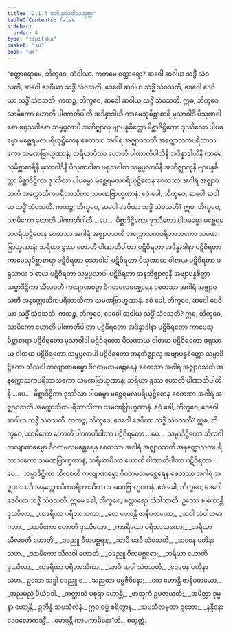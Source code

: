 ```yaml
---
title: "2.1.4 ဒုတိယသံဝါသသုတ္တ"
tableOfContents: false
sidebar:
  order: 4
type: "tipitaka"
basket: "su"
book: "a4"
---
```



<DynamicBreadcrumb />

<Division number="54" book="a4" e="ch" v="15" p="370">

<Paragraph number="393" book="a4">
“စတ္တာရောမေ, ဘိက္ခဝေ, သံဝါသာ. ကတမေ စတ္တာရော? ဆဝေါ ဆဝါယ သဒ္ဓိံ သံဝသတိ, ဆဝေါ ဒေဝိယာ သဒ္ဓိံ သံဝသတိ, ဒေဝေါ ဆဝါယ သဒ္ဓိံ သံဝသတိ, ဒေဝေါ ဒေဝိယာ သဒ္ဓိံ သံဝသတိ.
</Paragraph>

<Paragraph number="394" book="a4">
ကထဉ္စ, ဘိက္ခဝေ, ဆဝေါ ဆဝါယ သဒ္ဓိံ သံဝသတိ. ဣဓ, ဘိက္ခဝေ, သာမိကော ဟောတိ ပါဏာတိပါတီ အဒိန္နာဒါယီ ကာမေသုမိစ္ဆာစာရီ မုသာဝါဒီ ပိသုဏဝါစော ဖရုသဝါစော သမ္ဖပ္ပလာပီ အဘိဇ္ဈာလု ဗျာပန္နစိတ္တော မိစ္ဆာဒိဋ္ဌိကော ဒုဿီလော ပါပဓမ္မော မစ္ဆေရမလပရိယုဋ္ဌိတေန စေတသာ အဂါရံ အဇ္ဈာဝသတိ အက္ကောသကပရိဘာသကော သမဏဗြာဟ္မဏာနံ; ဘရိယာပိဿ ဟောတိ ပါဏာတိပါတိနီ အဒိန္နာဒါယိနီ ကာမေသုမိစ္ဆာစာရိနီ မုသာဝါဒိနီ ပိသုဏဝါစာ ဖရုသဝါစာ သမ္ဖပ္ပလာပိနီ အဘိဇ္ဈာလုနီ ဗျာပန္နစိတ္တာ မိစ္ဆာဒိဋ္ဌိကာ ဒုဿီလာ ပါပဓမ္မာ မစ္ဆေရမလပရိယုဋ္ဌိတေန စေတသာ အဂါရံ အဇ္ဈာဝသတိ အက္ကောသိကပရိဘာသိကာ သမဏဗြာဟ္မဏာနံ. ဧဝံ ခေါ, ဘိက္ခဝေ, ဆဝေါ ဆဝါယ သဒ္ဓိံ သံဝသတိ.
</Paragraph>

<Paragraph number="395" book="a4">
ကထဉ္စ, ဘိက္ခဝေ, ဆဝေါ ဒေဝိယာ သဒ္ဓိံ သံဝသတိ? ဣဓ, ဘိက္ခဝေ, သာမိကော ဟောတိ ပါဏာတိပါတီ …ပေ…  မိစ္ဆာဒိဋ္ဌိကော ဒုဿီလော ပါပဓမ္မော မစ္ဆေရမလပရိယုဋ္ဌိတေန စေတသာ အဂါရံ အဇ္ဈာဝသတိ အက္ကောသကပရိဘာသကော သမဏဗြာဟ္မဏာနံ; ဘရိယာ ခွဿ ဟောတိ ပါဏာတိပါတာ ပဋိဝိရတာ အဒိန္နာဒါနာ ပဋိဝိရတာ ကာမေသုမိစ္ဆာစာရာ ပဋိဝိရတာ မုသာဝါဒါ ပဋိဝိရတာ ပိသုဏာယ ဝါစာယ ပဋိဝိရတာ ဖရုသာယ ဝါစာယ ပဋိဝိရတာ သမ္ဖပ္ပလာပါ ပဋိဝိရတာ အနဘိဇ္ဈာလုနီ အဗျာပန္နစိတ္တာ သမ္မာဒိဋ္ဌိကာ သီလဝတီ ကလျာဏဓမ္မာ ဝိဂတမလမစ္ဆေရေန စေတသာ အဂါရံ အဇ္ဈာဝသတိ အနက္ကောသိကပရိဘာသိကာ သမဏဗြာဟ္မဏာနံ. ဧဝံ ခေါ, ဘိက္ခဝေ, ဆဝေါ ဒေဝိယာ သဒ္ဓိံ သံဝသတိ.
</Paragraph>

<Paragraph number="396" book="a4">
ကထဉ္စ, ဘိက္ခဝေ, ဒေဝေါ ဆဝါယ သဒ္ဓိံ သံဝသတိ? ဣဓ, ဘိက္ခဝေ, သာမိကော ဟောတိ ပါဏာတိပါတာ ပဋိဝိရတော အဒိန္နာဒါနာ ပဋိဝိရတော ကာမေသုမိစ္ဆာစာရာ ပဋိဝိရတော မုသာဝါဒါ ပဋိဝိရတော ပိသုဏာယ ဝါစာယ ပဋိဝိရတော ဖရုသာယ ဝါစာယ ပဋိဝိရတော သမ္ဖပ္ပလာပါ ပဋိဝိရတော အနဘိဇ္ဈာလု အဗျာပန္နစိတ္တော သမ္မာဒိဋ္ဌိကော သီလဝါ ကလျာဏဓမ္မော ဝိဂတမလမစ္ဆေရေန စေတသာ အဂါရံ အဇ္ဈာဝသတိ အနက္ကောသကပရိဘာသကော သမဏဗြာဟ္မဏာနံ; ဘရိယာ ခွဿ ဟောတိ ပါဏာတိပါတိနီ …ပေ…  မိစ္ဆာဒိဋ္ဌိကာ ဒုဿီလာ ပါပဓမ္မာ မစ္ဆေရမလပရိယုဋ္ဌိတေန စေတသာ အဂါရံ အဇ္ဈာဝသတိ အက္ကောသိကပရိဘာသိကာ သမဏဗြာဟ္မဏာနံ. ဧဝံ ခေါ, ဘိက္ခဝေ, ဒေဝေါ ဆဝါယ သဒ္ဓိံ သံဝသတိ.
</Paragraph>

<Paragraph number="397" book="a4">
ကထဉ္စ, ဘိက္ခဝေ, ဒေဝေါ ဒေဝိယာ သဒ္ဓိံ သံဝသတိ? ဣဓ, ဘိက္ခဝေ, သာမိကော ဟောတိ ပါဏာတိပါတာ ပဋိဝိရတော …ပေ…  သမ္မာဒိဋ္ဌိကော သီလဝါ ကလျာဏဓမ္မော ဝိဂတမလမစ္ဆေရေန စေတသာ အဂါရံ အဇ္ဈာဝသတိ အနက္ကောသကပရိဘာသကော သမဏဗြာဟ္မဏာနံ; ဘရိယာပိဿ ဟောတိ ပါဏာတိပါတာ ပဋိဝိရတာ …ပေ…  သမ္မာဒိဋ္ဌိကာ သီလဝတီ ကလျာဏဓမ္မာ ဝိဂတမလမစ္ဆေရေန စေတသာ အဂါရံ အဇ္ဈာဝသတိ အနက္ကောသိကပရိဘာသိကာ သမဏဗြာဟ္မဏာနံ. ဧဝံ ခေါ, ဘိက္ခဝေ, ဒေဝေါ ဒေဝိယာ သဒ္ဓိံ သံဝသတိ. ဣမေ ခေါ, ဘိက္ခဝေ, စတ္တာရော သံဝါသာတိ.
</Paragraph>

<Paragraph number="398" type="verses" book="a4">
ဥဘော စ ဟောန္တိ ဒုဿီလာ,_  
_ကဒရိယာ ပရိဘာသကာ;_  
_တေ ဟောန္တိ ဇာနိပတယော,_  
_ဆဝါ သံဝါသမာဂတာ._  

</Paragraph>

<Paragraph number="399" type="verses" book="a4">
_သာမိကော ဟောတိ ဒုဿီလော,_  
_ကဒရိယော ပရိဘာသကော;_  
_ဘရိယာ သီလဝတီ ဟောတိ,_  
_ဝဒညူ ဝီတမစ္ဆရာ;_  
_သာပိ ဒေဝီ သံဝသတိ,_  
_ဆဝေန ပတိနာ သဟ._  

</Paragraph>

<Paragraph number="400" type="verses" book="a4">
_သာမိကော သီလဝါ ဟောတိ,_  
_ဝဒညူ ဝီတမစ္ဆရော;_  
_ဘရိယာ ဟောတိ ဒုဿီလာ,_  
_ကဒရိယာ ပရိဘာသိကာ;_  
_သာပိ ဆဝါ သံဝသတိ,_  
_ဒေဝေန ပတိနာ သဟ._  

</Paragraph>

<Paragraph number="401" type="verses" book="a4">
ဥဘော သဒ္ဓါ ဝဒညူ စ,_  
_သညတာ ဓမ္မဇီဝိနော;_  
_တေ ဟောန္တိ ဇာနိပတယော,_  
_အညမညံ ပိယံဝဒါ._  

</Paragraph>

<Paragraph number="402" type="verses" book="a4">
_အတ္ထာသံ ပစုရာ ဟောန္တိ,_  
_ဖာသုကံ ဥပဇာယတိ;_  
_အမိတ္တာ ဒုမ္မနာ ဟောန္တိ,_  
ဥဘိန္နံ သမသီလိနံ._  

</Paragraph>

<Paragraph number="403" type="verses" book="a4">
ဣဓ ဓမ္မံ စရိတွာန,_  
_သမသီလဗ္ဗတာ ဥဘော;_  
_နန္ဒိနော ဒေဝလောကသ္မိံ,_  
_မောဒန္တိ ကာမကာမိနော”တိ._  


</Paragraph>
</Division>

<Paragraph number="404" type="center" book="a4">
စတုတ္ထံ.
</Paragraph>
